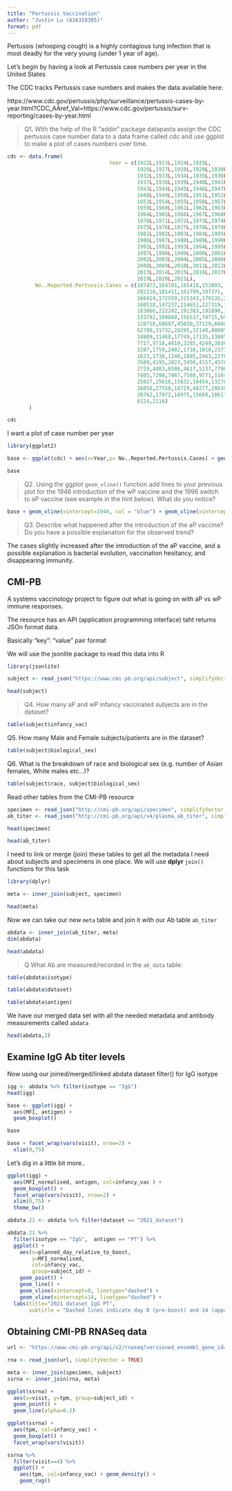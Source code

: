```yaml
---
title: "Pertussis Vaccination"
author: "Justin Lu (A16318305)"
format: pdf
---
```


Pertussis (whooping cough) is a highly contagious lung infection that is most deadly for the very young (under 1 year of age). 

Let's begin by having a look at Pertussis case numbers per year in the United States 

The CDC tracks Pertussis case numbers and makes the data available here:

https://www.cdc.gov/pertussis/php/surveillance/pertussis-cases-by-year.html?CDC_AAref_Val=https://www.cdc.gov/pertussis/surv-reporting/cases-by-year.html


>Q1. With the help of the R “addin” package datapasta assign the CDC pertussis case number data to a data frame called cdc and use ggplot to make a plot of cases numbers over time.


```r
cdc <- data.frame(
                                 Year = c(1922L,1923L,1924L,1925L,
                                          1926L,1927L,1928L,1929L,1930L,1931L,
                                          1932L,1933L,1934L,1935L,1936L,
                                          1937L,1938L,1939L,1940L,1941L,1942L,
                                          1943L,1944L,1945L,1946L,1947L,
                                          1948L,1949L,1950L,1951L,1952L,
                                          1953L,1954L,1955L,1956L,1957L,1958L,
                                          1959L,1960L,1961L,1962L,1963L,
                                          1964L,1965L,1966L,1967L,1968L,1969L,
                                          1970L,1971L,1972L,1973L,1974L,
                                          1975L,1976L,1977L,1978L,1979L,1980L,
                                          1981L,1982L,1983L,1984L,1985L,
                                          1986L,1987L,1988L,1989L,1990L,
                                          1991L,1992L,1993L,1994L,1995L,1996L,
                                          1997L,1998L,1999L,2000L,2001L,
                                          2002L,2003L,2004L,2005L,2006L,2007L,
                                          2008L,2009L,2010L,2011L,2012L,
                                          2013L,2014L,2015L,2016L,2017L,2018L,
                                          2019L,2020L,2021L),
         No..Reported.Pertussis.Cases = c(107473,164191,165418,152003,
                                          202210,181411,161799,197371,
                                          166914,172559,215343,179135,265269,
                                          180518,147237,214652,227319,103188,
                                          183866,222202,191383,191890,109873,
                                          133792,109860,156517,74715,69479,
                                          120718,68687,45030,37129,60886,
                                          62786,31732,28295,32148,40005,
                                          14809,11468,17749,17135,13005,6799,
                                          7717,9718,4810,3285,4249,3036,
                                          3287,1759,2402,1738,1010,2177,2063,
                                          1623,1730,1248,1895,2463,2276,
                                          3589,4195,2823,3450,4157,4570,
                                          2719,4083,6586,4617,5137,7796,6564,
                                          7405,7298,7867,7580,9771,11647,
                                          25827,25616,15632,10454,13278,
                                          16858,27550,18719,48277,28639,32971,
                                          20762,17972,18975,15609,18617,
                                          6124,2116)
       )
```

```r
cdc
```

I want a plot of case number per year

```r
library(ggplot2)
```

```r
base <- ggplot(cdc) + aes(x=Year,y= No..Reported.Pertussis.Cases) + geom_point() + geom_line()

base
```

> Q2. Using the ggplot `geom_vline()` function add lines to your previous plot for the 1946 introduction of the wP vaccine and the 1996 switch to aP vaccine (see example in the hint below). What do you notice?

```r
base + geom_vline(xintercept=1946, col = "blue") + geom_vline(xintercept=1996, col = "red") + geom_vline(xintercept=2019, col = "gray")
```

>Q3. Describe what happened after the introduction of the aP vaccine? Do you have a possible explanation for the observed trend?

The cases slightly increased after the introduction of the aP vaccine, and a possible explanation is bacterial evolution, vaccination hesitancy, and disappearing immunity.


## CMI-PB

A systems vaccinology project to figure out what is going on with aP vs wP immune responses.

The resource has an API (application programming interface) taht returns JSOn format data. 

Basically "key": "value" pair format

We will use the jsonlite package to read this data into R

```r
library(jsonlite)

subject <- read_json("https://www.cmi-pb.org/api/subject", simplifyVector = T)

head(subject)
```

>Q4. How many aP and wP infancy vaccinated subjects are in the dataset?

```r
table(subject$infancy_vac)
```

Q5. How many Male and Female subjects/patients are in the dataset?
```r
table(subject$biological_sex)
```

Q6. What is the breakdown of race and biological sex (e.g. number of Asian females, White males etc…)?

```r
table(subject$race, subject$biological_sex)
```

Read other tables from the CMI-PB resource

```r
specimen <- read_json("http://cmi-pb.org/api/specimen", simplifyVector = T)
ab_titer <- read_json("http://cmi-pb.org/api/v4/plasma_ab_titer", simplifyVector = T)
```

```r
head(specimen)
```

```r
head(ab_titer)
```

I need to link or merge (join) these tables to get all the metadata I need about subjects and specimens in one place. We will use **dplyr** `join()` functions for this task

```r
library(dplyr)

meta <- inner_join(subject, specimen)

head(meta)
```

Now we can take our new `meta` table and join it with our Ab table `ab_titer`

```r
abdata <- inner_join(ab_titer, meta)
dim(abdata)
```

```r
head(abdata)
```

>Q What Ab are measured/recorded in the `ab_data` table:

```r
table(abdata$isotype)
```

```r
table(abdata$dataset)
```

```r
table(abdata$antigen)
```

We have our merged data set with all the needed metadata and antibody measurements called `abdata`

```r
head(abdata,2)
```

## Examine IgG Ab titer levels

Now using our joined/merged/linked abdata dataset filter() for IgG isotype

```r
igg <- abdata %>% filter(isotype == "IgG")
head(igg)
```
```r
base <- ggplot(igg) +
  aes(MFI, antigen) +
  geom_boxplot()

base
```

```r
base + facet_wrap(vars(visit), nrow=2) +
  xlim(0,75)
```

Let's dig in a little bit more..

```r
ggplot(igg) +
  aes(MFI_normalised, antigen, col=infancy_vac ) +
  geom_boxplot() + 
  facet_wrap(vars(visit), nrow=2) +
  xlim(0,75) +
  theme_bw()
```

```r
abdata.21 <- abdata %>% filter(dataset == "2021_dataset")

abdata.21 %>% 
  filter(isotype == "IgG",  antigen == "PT") %>%
  ggplot() +
    aes(x=planned_day_relative_to_boost,
        y=MFI_normalised,
        col=infancy_vac,
        group=subject_id) +
    geom_point() +
    geom_line() +
    geom_vline(xintercept=0, linetype="dashed") +
    geom_vline(xintercept=14, linetype="dashed") +
  labs(title="2021 dataset IgG PT",
       subtitle = "Dashed lines indicate day 0 (pre-boost) and 14 (apparent peak levels)")
```


## Obtaining CMI-PB RNASeq data

```r
url <- "https://www.cmi-pb.org/api/v2/rnaseq?versioned_ensembl_gene_id=eq.ENSG00000211896.7"

rna <- read_json(url, simplifyVector = TRUE) 
```


```r
meta <- inner_join(specimen, subject)
ssrna <- inner_join(rna, meta)
```

```r
ggplot(ssrna) +
  aes(x=visit, y=tpm, group=subject_id) +
  geom_point() +
  geom_line(alpha=0.2)
```


```r
ggplot(ssrna) +
  aes(tpm, col=infancy_vac) +
  geom_boxplot() +
  facet_wrap(vars(visit))


```


```r
ssrna %>%  
  filter(visit==4) %>% 
  ggplot() +
    aes(tpm, col=infancy_vac) + geom_density() + 
    geom_rug() 
```


